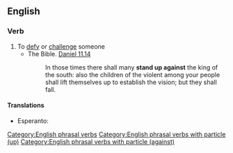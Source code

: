 ==English==

===Verb===
{{en-verb|inf=to [[stand]] [[up]] [[against]]|stands up against|standing up against|stood up against|stood up against}}

# To [[defy]] or [[challenge]] someone
#* The Bible. [http://en.wikisource.org/wiki/Bible_%28World_English%29/Daniel#Chapter_11  Daniel 11.14]
#*: In those times there shall many '''stand up against''' the king of the south: also the children of the violent among your people shall lift themselves up to establish the vision; but they shall fall.

====Translations====
* Esperanto: {{t-|eo|kontraŭstari|xs=Esperanto}}

[[Category:English phrasal verbs]]
[[Category:English phrasal verbs with particle (up)]]
[[Category:English phrasal verbs with particle (against)]]